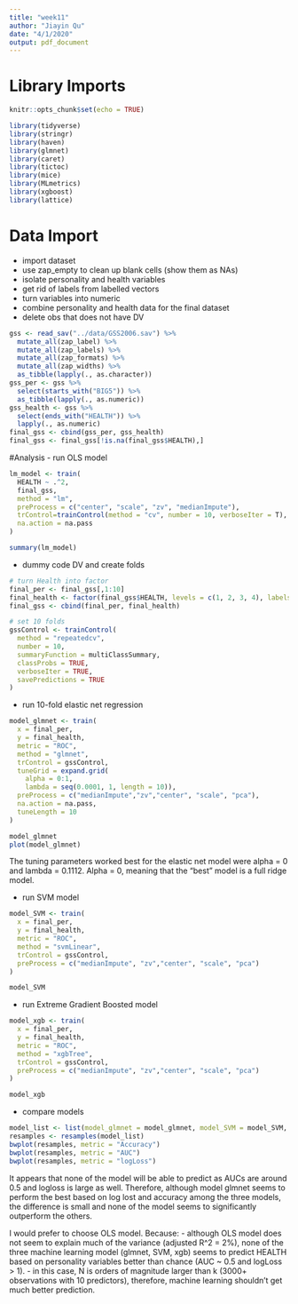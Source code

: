 ```yaml
---
title: "week11"
author: "Jiayin Qu"
date: "4/1/2020"
output: pdf_document
---
```

# Library Imports
```r
knitr::opts_chunk$set(echo = TRUE)

library(tidyverse)
library(stringr)
library(haven)
library(glmnet)
library(caret)
library(tictoc)
library(mice)
library(MLmetrics)
library(xgboost)
library(lattice)
```


# Data Import
- import dataset
- use zap_empty to clean up blank cells (show them as NAs)
- isolate personality and health variables 
- get rid of labels from labelled vectors
- turn variables into numeric 
- combine personality and health data for the final dataset
- delete obs that does not have DV
```r
gss <- read_sav("../data/GSS2006.sav") %>%
  mutate_all(zap_label) %>%
  mutate_all(zap_labels) %>%
  mutate_all(zap_formats) %>%
  mutate_all(zap_widths) %>%
  as_tibble(lapply(., as.character))
gss_per <- gss %>% 
  select(starts_with("BIG5")) %>%
  as_tibble(lapply(., as.numeric))
gss_health <- gss %>%
  select(ends_with("HEALTH")) %>%
  lapply(., as.numeric)
final_gss <- cbind(gss_per, gss_health)
final_gss <- final_gss[!is.na(final_gss$HEALTH),]
```

#Analysis
- run OLS model 
```r
lm_model <- train(
  HEALTH ~ .^2,
  final_gss, 
  method = "lm", 
  preProcess = c("center", "scale", "zv", "medianImpute"), 
  trControl=trainControl(method = "cv", number = 10, verboseIter = T),
  na.action = na.pass
)
```

```r
summary(lm_model)
```

- dummy code DV and create folds
```r
# turn Health into factor
final_per <- final_gss[,1:10]
final_health <- factor(final_gss$HEALTH, levels = c(1, 2, 3, 4), labels = c("Excellent", "Good", "Fair", "Poor"))
final_gss <- cbind(final_per, final_health)

# set 10 folds
gssControl <- trainControl(
  method = "repeatedcv",
  number = 10,
  summaryFunction = multiClassSummary, 
  classProbs = TRUE, 
  verboseIter = TRUE,
  savePredictions = TRUE
)
```

- run 10-fold elastic net regression
```r
model_glmnet <- train(
  x = final_per, 
  y = final_health, 
  metric = "ROC", 
  method = "glmnet", 
  trControl = gssControl,
  tuneGrid = expand.grid(
    alpha = 0:1, 
    lambda = seq(0.0001, 1, length = 10)), 
  preProcess = c("medianImpute","zv","center", "scale", "pca"), 
  na.action = na.pass,
  tuneLength = 10
)
```

```r
model_glmnet
plot(model_glmnet)
```
The tuning parameters worked best for the elastic net model were alpha = 0 and lambda = 0.1112. Alpha = 0, meaning that the "best" model is a full ridge model. 

- run SVM model
```r
model_SVM <- train(
  x = final_per, 
  y = final_health, 
  metric = "ROC", 
  method = "svmLinear", 
  trControl = gssControl,
  preProcess = c("medianImpute", "zv","center", "scale", "pca")
)
```

```r
model_SVM
```

- run Extreme Gradient Boosted model
```r
model_xgb <- train(
  x = final_per, 
  y = final_health, 
  metric = "ROC", 
  method = "xgbTree", 
  trControl = gssControl,
  preProcess = c("medianImpute", "zv","center", "scale", "pca")
)
```

```r
model_xgb
```

- compare models
```r
model_list <- list(model_glmnet = model_glmnet, model_SVM = model_SVM, model_xgb = model_xgb)
resamples <- resamples(model_list)
bwplot(resamples, metric = "Accuracy")
bwplot(resamples, metric = "AUC")
bwplot(resamples, metric = "logLoss")
```

It appears that none of the model will be able to predict as AUCs are around 0.5 and logloss is large as well. Therefore, although model glmnet seems to perform the best based on log lost and accuracy among the three models, the difference is small and none of the model seems to significantly outperform the others. 

I would prefer to choose OLS model. Because: 
- although OLS model does not seem to explain much of the variance (adjusted R^2 = 2%), none of the three machine learning model (glmnet, SVM, xgb) seems to predict HEALTH based on personality variables better than chance (AUC ~ 0.5 and logLoss > 1). 
- in this case, N is orders of magnitude larger than k (3000+ observations with 10 predictors), therefore, machine learning shouldn't get much better prediction. 
```r

```

